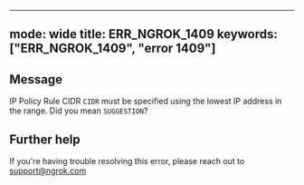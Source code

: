
---
mode: wide
title: ERR_NGROK_1409
keywords: ["ERR_NGROK_1409", "error 1409"]
---

## Message
IP Policy Rule CIDR `CIDR` must be specified using the lowest IP address in the range. Did you mean `SUGGESTION`?




## Further help
If you're having trouble resolving this error, please reach out to [support@ngrok.com](mailto:support@ngrok.com?subject=Help%20with%20ERR_NGROK_1409)

